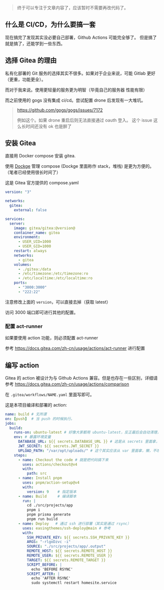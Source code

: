 > 终于可以专注于文章内容了，应该暂时不需要再改代码了。

## 什么是 CI/CD，为什么要搞一套

现在搞完了发现其实没必要自己部署，Github Actions 可能完全够了。
但是搞了就是搞了，还能学到一些东西。

## 选择 Gitea 的理由

私有化部署的 Git 服务的选择其实不很多。如果对于企业来说，可能 Gitlab 
更好（更重，功能更全）。

而对于我来说。使用更轻量的服务更为明智（毕竟自己的服务器
性能有限）

而之前使用的 gogs 没有集成 ci/cd。尝试配置 drone 后发现有一大堆坑。

> https://github.com/gogs/gogs/issues/7172
> 
> 例如这个。如果 drone 重启后则无法直接通过 oauth 登入。
> 这个 issue 这么长时间还没有 ok 也是醉了

## 安装 Gitea

直接用 Docker compose 安装 gitea.

使用 [Dockge](https://github.com/louislam/dockge) 管理 compose
(Dockge 里面称作 stack，堆栈)
是更为方便的。（笔者已经使用很长时间了）

这是 Gitea 官方提供的 compose.yaml

```yaml /@version@/
version: "3"

networks:
  gitea:
    external: false

services:
  server:
    image: gitea/gitea:@version@
    container_name: gitea
    environment:
      - USER_UID=1000
      - USER_GID=1000
    restart: always
    networks:
      - gitea
    volumes:
      - ./gitea:/data
      - /etc/timezone:/etc/timezone:ro
      - /etc/localtime:/etc/localtime:ro
    ports:
      - "3000:3000"
      - "222:22"
```

注意修改上面的 `version`，可以直接去掉（获取 latest）

访问 3000 端口即可进行其他的配置。

### 配置 act-runner 

如果要使用 action 功能，则必须配置 act-runner

参考 https://docs.gitea.com/zh-cn/usage/actions/act-runner 进行配置

## 编写 action

Gitea 的 action 被设计为与 Github Actions 兼容。但是也存在一些区别，详细请参考
https://docs.gitea.com/zh-cn/usage/actions/comparison

在 `.gitea/workflows/NAME.yaml` 里面写即可。

这是本项目编译和部署的 action: 
```yaml
name: build # 无所谓
on: [push]  # 当 push 的时候执行。
jobs:
  build:
    runs-on: ubuntu-latest # 好像大家都用 ubuntu-latest，反正最后会自动清理，无所谓了
    env: # 暴露环境变量
      DATABASE_URL: ${{ secrets.DATABASE_URL }} # 这是从 secrets 里面拿，不会在 log 里面显示其内容。
      JWT_SECRET: ${{ secrets.JWT_SECRET }}
      UPLOAD_PATH: "/var/opt/uploads/" # 这个其实应该从 var 里面拿，懒，不改了
    steps:
      - name: Checkout the code # 就是把代码搞下来
        uses: actions/checkout@v4
        with: 
          path: src
      - name: Install pnpm 
        uses: pnpm/action-setup@v4
        with:
          version: 9    # 指定版本
      - name: Build     # 编译脚本
        run: |
          cd ./src/projects/app
          pnpm i
          pnpm prisma generate
          pnpm run build
      - name: Deploy   # 通过 ssh 进行部署（其实是通过 rsync）
        uses: easingthemes/ssh-deploy@main # 参考
        with:
          SSH_PRIVATE_KEY: ${{ secrets.SSH_PRIVATE_KEY }}
          ARGS: "-rlgoDzvc -i"
          SOURCE: "./src/projects/app/.output"
          REMOTE_HOST: ${{ secrets.REMOTE_HOST }}
          REMOTE_USER: ${{ secrets.REMOTE_USER }}
          TARGET: ${{ secrets.REMOTE_TARGET }}
          SCRIPT_BEFORE: |
            echo 'BEFORE RSYNC'
          SCRIPT_AFTER: |
            echo 'AFTER RSYNC'
            sudo systemctl restart homesite.service
```
